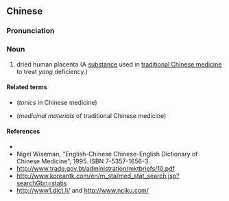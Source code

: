 {{also|紫河车}}
==Chinese==
{{zh-forms|s=紫河车|type=12}}

===Pronunciation===
{{zh-pron
|m=zǐhéchē
|c=zi2 ho4 ce1
|cat=n
}}

===Noun===
{{zh-noun}}

# dried human placenta (A [[substance]] used in [[traditional Chinese medicine]] to treat ''yang'' deficiency.)

====Related terms====
* {{l|zh|补益药}} (''tonics'' in Chinese medicine)
* {{l|zh|药材}} (''medicinal materials'' of traditional Chinese medicine)

====References====
* {{pedialite|紫河车|lang=zh}}
* Nigel Wiseman, "English-Chinese Chinese-English Dictionary of Chinese Medicine", 1995. ISBN 7-5357-1656-3.
* http://www.trade.gov.bt/administration/mktbriefs/10.pdf
* http://www.koreantk.com/en/m_sta/med_stat_search.jsp?searchGbn=statis
* http://www1.dict.li/ and http://www.nciku.com/